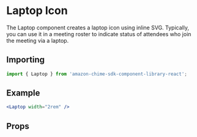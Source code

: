 

# Laptop Icon

The Laptop component creates a laptop icon using inline SVG. Typically, you can use it in a meeting roster to indicate status of attendees who join the meeting via a laptop.

## Importing

```javascript
import { Laptop } from 'amazon-chime-sdk-component-library-react';
```

## Example

<ThemeProvider theme={lightTheme}>
  <Preview>
    <Laptop width="2rem" />
  </Preview>
</ThemeProvider>

```jsx
<Laptop width="2rem" />
```

## Props

<Props of={Laptop} />
